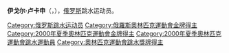 {{noteTA|G1=Aquatics}}
{{MedalTableTop|Replace this image male.svg|150px}}
{{MedalSport | 男子[[跳水|跳水]]}}
{{MedalCountry | {{RUS}} }}
{{MedalCompetition|[[奧林匹克運動會|奧林匹克運動會]]}}
{{MedalGold | [[2000年夏季奧林匹克運動會|2000年悉尼]] | [[2000年夏季奧林匹克運動會跳水比賽|雙人10米台]]}}
{{MedalCompetition|[[世界游泳錦標賽|世界錦標賽]]}}
{{MedalBronze| [[1998年世界游泳錦標賽|1998年帕斯]] | 雙人10米台}}
{{MedalCompetition|[[歐洲游泳錦標賽|歐洲錦標賽]]}}
{{MedalSilver| [[1997年歐洲游泳錦標賽|1997年塞維爾]] | 雙人10米台}}
{{MedalBottom}}
'''伊戈尔·卢卡申'''（{{lang-ru|'''Игорь Владимирович Лукашин'''}}，{{bd|1979年|8月7日||}}），[[俄罗斯|俄罗斯]]跳水运动员。

{{Russia-bio-stub}}
{{奥林匹克运动会跳水男子双人10米跳台冠军}}

{{DEFAULTSORT:Lukashin, Igor}}

[[Category:俄罗斯跳水运动员|Category:俄罗斯跳水运动员]]
[[Category:俄羅斯奧林匹克運動會金牌得主|Category:俄羅斯奧林匹克運動會金牌得主]]
[[Category:2000年夏季奧林匹克運動會金牌得主|Category:2000年夏季奧林匹克運動會金牌得主]]
[[Category:2000年夏季奧林匹克運動會跳水運動員|Category:2000年夏季奧林匹克運動會跳水運動員]]
[[Category:奧林匹克運動會跳水獎牌得主|Category:奧林匹克運動會跳水獎牌得主]]